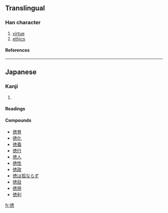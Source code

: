 {{see|德}}

==Translingual==
===Han character===
{{Han char|rn=60|rad=彳|as=11|sn=14|four=|canj=竹人十田心 (HOJWP), X竹人十田 (XHOJW)}}
# [[virtue]]
# [[ethics]]
====References====
{{Han ref|kx=0370.401|dkj=10237|dj=0697.240|hdz=20839.200|uh=5FB3|ud=24499}}

----
==Japanese==
===Kanji===
{{ja-kanji|grade=|rs=彳11}}
# {{defn|Japanese}} 
====Readings====
{{ja-readings|on=[[とく]] (toku)|kun=[[おしえ]] (oshie)}}

====Compounds====
*[[徳育]]
*[[徳化]]
*[[徳義]]
*[[徳行]]
*[[徳人]]
*[[徳性]]
*[[徳政]]
*[[徳は孤ならず]]
*[[徳目]]
*[[徳用]]
*[[徳利]]

[[fr:徳]]
